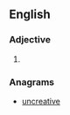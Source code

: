 ==English==

===Adjective===
{{en-adj|head=[[un]]-[[reactive]]}}

# {{alternative spelling of|unreactive|lang=en}}

===Anagrams===
* [[uncreative#English|uncreative]]